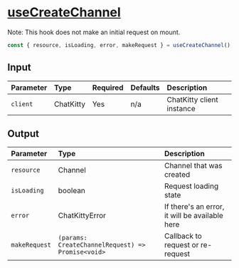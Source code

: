 
<Meta title="Hooks/Channels/useCreateChannel" />

# <u>useCreateChannel</u>

Note: This hook does not make an initial request on mount.

```typescript
const { resource, isLoading, error, makeRequest } = useCreateChannel();
```

## Input

| Parameter | Type      | Required | Defaults | Description               |
| :-------- | :-------- | :------- | :------- | :------------------------ |
| `client`  | ChatKitty | Yes      | n/a      | ChatKitty client instance |

## Output

| Parameter     | Type                                              | Description                                    |
| :------------ | :------------------------------------------------ | :--------------------------------------------- |
| `resource`    | Channel                                           | Channel that was created                       |
| `isLoading `  | boolean                                           | Request loading state                          |
| `error`       | ChatKittyError                                    | If there's an error, it will be available here |
| `makeRequest` | `(params: CreateChannelRequest) => Promise<void>` | Callback to request or re-request              |
